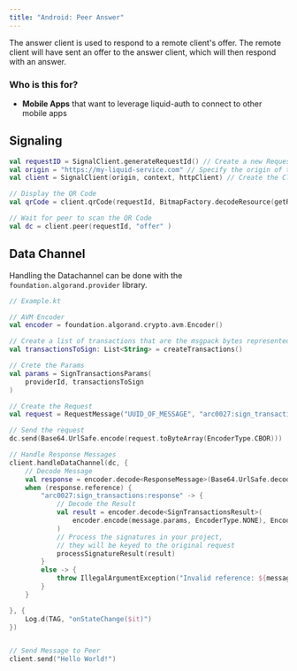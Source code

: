 ```yaml
---
title: "Android: Peer Answer"
---
```


The answer client is used to respond to a remote client's offer.
The remote client will have sent an offer to the answer client, which will then respond with an answer.

### Who is this for?

- **Mobile Apps** that want to leverage liquid-auth to connect to other mobile apps

## Signaling

```kotlin
val requestID = SignalClient.generateRequestId() // Create a new Request ID
val origin = "https://my-liquid-service.com" // Specify the origin of the service
val client = SignalClient(origin, context, httpClient) // Create the Client

// Display the QR Code
val qrCode = client.qrCode(requestId, BitmapFactory.decodeResource(getResources(), R.mipmap.ic_launcher_round))

// Wait for peer to scan the QR Code
val dc = client.peer(requestId, "offer" )

```

## Data Channel

Handling the Datachannel can be done with the `foundation.algorand.provider` library.

```kotlin
// Example.kt

// AVM Encoder
val encoder = foundation.algorand.crypto.avm.Encoder()

// Create a list of transactions that are the msgpack bytes represented as Base64URL strings
val transactionsToSign: List<String> = createTransactions()

// Crete the Params
val params = SignTransactionsParams(
    providerId, transactionsToSign
)

// Create the Request
val request = RequestMessage("UUID_OF_MESSAGE", "arc0027:sign_transactions:request", params)

// Send the request
dc.send(Base64.UrlSafe.encode(request.toByteArray(EncoderType.CBOR)))

// Handle Response Messages
client.handleDataChannel(dc, {
    // Decode Message
    val response = encoder.decode<ResponseMessage>(Base64.UrlSafe.decode($it), EncoderType.CBOR)
    when (response.reference) {
        "arc0027:sign_transactions:response" -> {
            // Decode the Result
            val result = encoder.decode<SignTransactionsResult>(
                encoder.encode(message.params, EncoderType.NONE), EncoderType.NONE
            )
            // Process the signatures in your project,
            // they will be keyed to the original request
            processSignatureResult(result)
        }
        else -> {
            throw IllegalArgumentException("Invalid reference: ${message.reference}")
        }
    }

}, {
    Log.d(TAG, "onStateChange($it)")
})


// Send Message to Peer
client.send("Hello World!")
```
